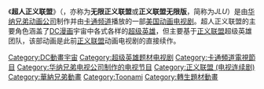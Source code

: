 {{unreferenced|time=2016-02-03T01:15:27+00:00}}
{{Infobox television
| show_name = 超人正义联盟
| original_name = {{lang|en|''Justice League Unlimited''}}
| image = <!-- 檔案不存在 [[File:Justiceleagueunlimited-intro.jpg|frameless]] ，可從英文維基百科取得 -->
| genre = [[超级英雄虚构作品|超级英雄]] <br /> [[科學幻想|科學幻想]] <br /> 动作/历险记
| runtime = 21～23分钟
| Theme Composer = 迈克尔·麦奎斯申
| based_on = {{based on|[[正義聯盟|正義聯盟]]|[[加德納·福克斯|加德納·福克斯]]}}
| starring = [[Carl_Lumbly|Carl Lumbly]]<br />[[迈克尔·罗森巴姆|迈克尔·罗森巴姆]]<br />[[Kevin_Conroy|Kevin Conroy]]<br />[[Phil_LaMarr|Phil LaMarr]]<br />[[Susan_Eisenberg|Susan Eisenberg]]<br />[[George_Newbern|George Newbern]]<br />[[María_Canals_Barrera|María Canals]]
| country = 美国
| production_company = [[Castle_Rock_Entertainment|Castle Rock Entertainment]]<br />[[The_Kennedy/Marshall_Compamny|The Kennedy/Marshall Compamny]]<br />[[DC_Comics|DC Comics]]<br />[[Warner_Bros._Animation|Warner Bros. Animation]]<br />[[Warner_Bros._Television|Warner Bros. Television]]
| network = [[卡通頻道|卡通頻道]]
| first_aired = {{Start date|2004|7|31}}
| last_aired = {{End date|2006|5|13}}
| num_seasons = 3
| num_episodes = 39
| list_episodes = List of Justice League episodes#Justice League Unlimited episodes
| preceded_by = 《[[未来蝙蝠侠|未来蝙蝠侠]]》、《[[静电休克|静电休克]]》、《[[泽塔计划|泽塔计划]]》和《[[正义联盟_(动画)|正义联盟]]》
| related = 《[[超级朋友们|超级朋友们]]》和《[[少年正義聯盟_(動畫)|少年正义联盟]]》
}}
《'''超人正义联盟'''》（{{lang-en|''Justice League Unlimited''}}，亦称为'''无限正义联盟'''或'''正义联盟无限版'''，简称为''JLU''）是由[[华纳兄弟动画公司|华纳兄弟动画公司]]制作并由[[卡通频道|卡通频道]]播放的一部[[美国|美国]][[動畫影集列表|动画电视剧]]。超人正义联盟的主要角色涵盖了[[DC漫画|DC漫画]]宇宙中各式各样的[[超级英雄|超级英雄]]，但主要基于[[正义联盟|正义联盟]]超级英雄团队，该部动画是此前[[正义联盟_(动画)|正义联盟]]动画电视剧的直接续作。

{{正義聯盟}}
{{DC動畫宇宙}}
{{卡通頻道電視節目}}

[[Category:DC動畫宇宙|Category:DC動畫宇宙]]
[[Category:超级英雄题材电视剧|Category:超级英雄题材电视剧]]
[[Category:卡通頻道電視節目|Category:卡通頻道電視節目]]
[[Category:华纳兄弟电视公司制作的电视节目|Category:华纳兄弟电视公司制作的电视节目]]
[[Category:正义联盟_(电视连续剧)|Category:正义联盟 (电视连续剧)]]
[[Category:華納兄弟動畫|Category:華納兄弟動畫]]
[[Category:Toonami|Category:Toonami]]
[[Category:轉生題材動畫|Category:轉生題材動畫]]

{{DC漫画小作品}}
